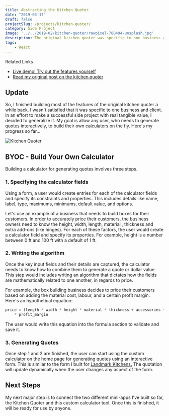 ```yaml
---
title: Abstracting the Kitchen Quoter  
date: "2019-03-17"
draft: false
projectSlug: /projects/kitchen-quoter/
category: Side Project
image: '../../2019-02/kitchen-quoter/rawpixel-780494-unsplash.jpg'
description: The original kitchen quoter was specific to one business and use-case. I'm aiming to generalize that design, so it's reusable across different scenarios and businesses.    
tags:  
    - React
---
```


<div class="ui icon info message">
    <i class="linkify icon"></i>
    <div class="content">
        <div class="header">Related Links</div>
        <ul class="list">
            <li><a target="_blank" href="https://d3c237k00uyj5k.cloudfront.net/">Live demo! Try out the features yourself</a></li>
            <li><a target="_blank" href="//ortmesh.com/kitchen-quoter">Read my original post on the kitchen quoter</a></li>
        </ul>
    </div>
</div>

## Update
So, I finished building most of the features of the original kitchen quoter a while back. I wasn't satisfied that it was specific 
to one business and client.
In an effort to make a successful side project with real tangible value, I decided to generalize it. 
My goal is allow any user, who needs to generate quotes interactively, to build their own calculators on the fly.
Here's my progress so far...
<div class="ui container">
    <img class="ui image" src="/gifs/kitchen-quoter-3.gif" alt="Kitchen Quoter" />    
</div>

## BYOC - Build Your Own Calculator
Building a calculator for generating quotes involves three steps.
### 1. Specifying the calculator fields
Using a form, a user would create entries for each of the calculator fields and specify its 
constraints and properties. This includes details like name, label, type, maximums, minimums, default value,
and options.

Let's use an example of a business that needs to build  boxes for their customers. 
In order to accurately price their customers, the business owners need to know the height, width, length, material
, thickness and extra add-ons (like hinges). For each of these factors, the user would create a calculator
field and specify its properties. For example, height is a number between 0 ft and 100 ft with a default of 1 ft.

### 2. Writing the algorithm
Once the key input fields and their details are captured, the calculator needs to know
how to combine them to generate a quote or dollar value. This step would includes writing an 
algorithm that dictates how the fields are mathematically related to one another, in regards to price.

For example, the box building business decides to price their customers based on adding the material cost,
labour, and a certain profit margin. Here's an hypothetical equation:
```javascript
price = (length * width * height * material * thickness + accessories + labour_cost) 
    * profit_margin  
```
The user would write this equation into the formula section to validate and save it. 

### 3. Generating Quotes
Once step 1 and 2 are finished, the user can start using the custom calculator on the home page for generating quotes using an interactive 
form. This is similar to the form I built for <a target="_blank" href="//ortmesh.com/kitchen-quoter">Landmark Kitchens.</a>
The quotation will update dynamically when the user changes any aspect of the form. 

## Next Steps
My next major step is to connect the two different mini-apps I've built so far, the Kitchen Quoter and this custom
calculator tool. Once this is finished, it will be ready for use by anyone. 
